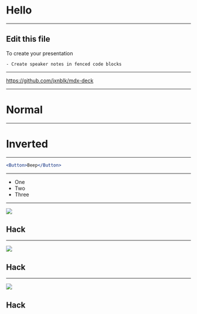 

<Head>
  <title>My Presentation</title>
  <meta name='twitter:card' content='summary_large_image' />
  <meta name='twitter:site' content='@jxnblk' />
  <meta name='twitter:title' content='My Presentation' />
  <meta name='twitter:description' content='A really great presentation' />
  <meta name='twitter:image' content='https://example.com/card.png' />
</Head>

# Hello

---

## Edit this file

To create your presentation

```notes
- Create speaker notes in fenced code blocks
```

---

<https://github.com/jxnblk/mdx-deck>

---

# Normal

---


# Inverted

---



```jsx
<Button>Beep</Button>
```

---

<ul>
  <Appear>
    <li>One</li>
    <li>Two</li>
    <li>Three</li>
  </Appear>
</ul>

---



![](https://images.unsplash.com/photo-1526374965328-7f61d4dc18c5?ixlib=rb-0.3.5&ixid=eyJhcHBfaWQiOjEyMDd9&s=2059a86937844c84267d5126e5b36aa3&auto=format&fit=crop&w=1350&q=80)

## Hack
---



![](https://images.unsplash.com/photo-1526374965328-7f61d4dc18c5?ixlib=rb-0.3.5&ixid=eyJhcHBfaWQiOjEyMDd9&s=2059a86937844c84267d5126e5b36aa3&auto=format&fit=crop&w=1350&q=80)

## Hack
---



![](https://images.unsplash.com/photo-1526374965328-7f61d4dc18c5?ixlib=rb-0.3.5&ixid=eyJhcHBfaWQiOjEyMDd9&s=2059a86937844c84267d5126e5b36aa3&auto=format&fit=crop&w=1350&q=80)

## Hack
